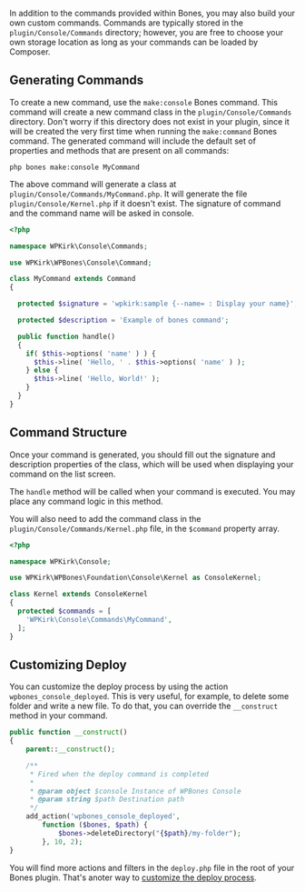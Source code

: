 In addition to the commands provided within Bones, you may also build your own custom commands.
Commands are typically stored in the `plugin/Console/Commands` directory; however, you are free to choose your own storage location as long as your commands can be loaded by Composer.

## Generating Commands

To create a new command, use the `make:console` Bones command.
This command will create a new command class in the `plugin/Console/Commands` directory.
Don't worry if this directory does not exist in your plugin, since it will be created the very first time when running the `make:command` Bones command.
The generated command will include the default set of properties and methods that are present on all commands:

    php bones make:console MyCommand

The above command will generate a class at `plugin/Console/Commands/MyCommand.php`. It will generate the file `plugin/Console/Kernel.php` if it doesn't exist.
The signature of command and the command name will be asked in console.

```php
<?php

namespace WPKirk\Console\Commands;

use WPKirk\WPBones\Console\Command;

class MyCommand extends Command
{

  protected $signature = 'wpkirk:sample {--name= : Display your name}';

  protected $description = 'Example of bones command';

  public function handle()
  {
    if( $this->options( 'name' ) ) {
      $this->line( 'Hello, ' . $this->options( 'name' ) );
    } else {
      $this->line( 'Hello, World!' );
    }
  }
}
```

## Command Structure

Once your command is generated, you should fill out the signature and description properties of the class, which will be used when displaying your command on the list screen.

The `handle` method will be called when your command is executed. You may place any command logic in this method.

You will also need to add the command class in the `plugin/Console/Commands/Kernel.php` file, in the `$command` property array.

```php
<?php

namespace WPKirk\Console;

use WPKirk\WPBones\Foundation\Console\Kernel as ConsoleKernel;

class Kernel extends ConsoleKernel
{
  protected $commands = [
    'WPKirk\Console\Commands\MyCommand',
  ];
}
```

## Customizing Deploy

You can customize the deploy process by using the action `wpbones_console_deployed`. This is very useful, for example, to delete some folder and write a new file. To do that, you can override the `__construct` method in your command.

```php
public function __construct()
{
    parent::__construct();

    /**
     * Fired when the deploy command is completed
     *
     * @param object $console Instance of WPBones Console
     * @param string $path Destination path
     */
    add_action('wpbones_console_deployed',
        function ($bones, $path) {
            $bones->deleteDirectory("{$path}/my-folder");
        }, 10, 2);
}
```

You will find more actions and filters in the `deploy.php` file in the root of your Bones plugin.
That's anoter way to [customize the deploy process](bones-console#customize-deploy).
